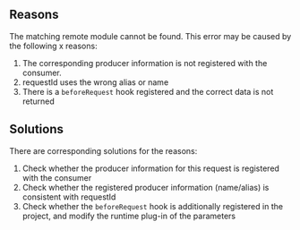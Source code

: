 
<ErrorCodeTitle code='RUNTIME-004'/>

## Reasons

The matching remote module cannot be found. This error may be caused by the following x reasons:
1. The corresponding producer information is not registered with the consumer.
2. requestId uses the wrong alias or name
3. There is a `beforeRequest` hook registered and the correct data is not returned

## Solutions

There are corresponding solutions for the reasons:

1. Check whether the producer information for this request is registered with the consumer
2. Check whether the registered producer information (name/alias) is consistent with requestId
3. Check whether the `beforeRequest` hook is additionally registered in the project, and modify the runtime plug-in of the parameters
